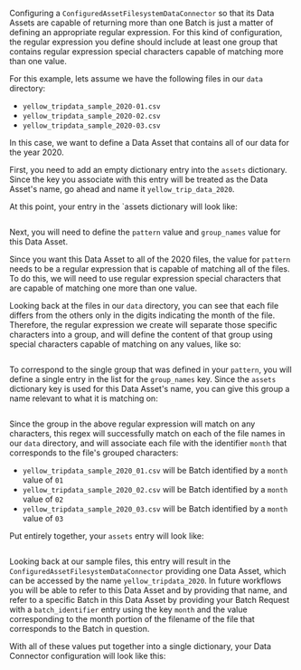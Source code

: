 
Configuring a `ConfiguredAssetFilesystemDataConnector` so that its Data Assets are capable of returning more than one Batch is just a matter of defining an appropriate regular expression.  For this kind of configuration, the regular expression you define should include at least one group that contains regular expression special characters capable of matching more than one value.

For this example, lets assume we have the following files in our `data` directory:
- `yellow_tripdata_sample_2020-01.csv`
- `yellow_tripdata_sample_2020-02.csv`
- `yellow_tripdata_sample_2020-03.csv`

In this case, we want to define a Data Asset that contains all of our data for the year 2020.

First, you need to add an empty dictionary entry into the `assets` dictionary.  Since the key you associate with this entry will be treated as the Data Asset's name, go ahead and name it `yellow_trip_data_2020`.

At this point, your entry in the `assets dictionary will look like:

```python name="version-0.18 empty data asset for configured, multi batch datasource"
```

Next, you will need to define the `pattern` value and `group_names` value for this Data Asset.

Since you want this Data Asset to all of the 2020 files, the value for `pattern` needs to be a regular expression that is capable of matching all of the files.  To do this, we will need to use regular expression special characters that are capable of matching one more than one value.

Looking back at the files in our `data` directory, you can see that each file differs from the others only in the digits indicating the month of the file.  Therefore, the regular expression we create will separate those specific characters into a group, and will define the content of that group using special characters capable of matching on any values, like so:

```python name="version-0.18 pattern for asset in configured, multi-batch datasource"
```

To correspond to the single group that was defined in your `pattern`, you will define a single entry in the list for the `group_names` key.  Since the `assets` dictionary key is used for this Data Asset's name, you can give this group a name relevant to what it is matching on:

```python name="version-0.18 group_names for asset in configured, multi-batch datasource"
```

Since the group in the above regular expression will match on any characters, this regex will successfully match on each of the file names in our `data` directory, and will associate each file with the identifier `month` that corresponds to the file's grouped characters:
- `yellow_tripdata_sample_2020_01.csv` will be Batch identified by a `month` value of `01`
- `yellow_tripdata_sample_2020_02.csv` will be Batch identified by a `month` value of `02`
- `yellow_tripdata_sample_2020_03.csv` will be Batch identified by a `month` value of `03`

Put entirely together, your `assets` entry will look like:

```python name="version-0.18 multi batch data asset for configured pandas datasource"
```

Looking back at our sample files, this entry will result in the `ConfiguredAssetFilesystemDataConnector` providing one Data Asset, which can be accessed by the name `yellow_tripdata_2020`.  In future workflows you will be able to refer to this Data Asset and by providing that name, and refer to a specific Batch in this Data Asset by providing your Batch Request with a `batch_identifier` entry using the key `month` and the value corresponding to the month portion of the filename of the file that corresponds to the Batch in question.

<TipMoreInfoOnRegex />

With all of these values put together into a single dictionary, your Data Connector configuration will look like this:

```python name="version-0.18 data connector for configured, multi-batch, Pandas datasource"
```